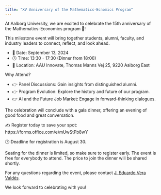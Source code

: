 ```yaml
---
title: "XV Anniversary of the Mathematics-Ecnomics Program"
---
```


At Aalborg University, we are excited to celebrate the 15th anniversary of the Mathematics-Economics program 🎉! 

This milestone event will bring together students, alumni, faculty, and industry leaders to connect, reflect, and look ahead.

- 📅 Date: September 13, 2024
- 🕒 Time: 13:30 - 17:30 (Dinner from 18:00)
- 📍 Location: AAU Innovate, Thomas Manns Vej 25, 9220 Aalborg East

Why Attend?

- 👉 Panel Discussions: Gain insights from distinguished alumni.
- 👉 Program Evolution: Explore the history and future of our program.
- 👉 AI and the Future Job Market: Engage in forward-thinking dialogues.

The celebration will conclude with a gala dinner, offering an evening of good food and great conversation.

✍ Register today to save your spot: https://forms.office.com/e/mUwStPb8wY

🕒 Deadline for registration is August 30.

Seating for the dinner is limited, so make sure to register early. The event is free for everybody to attend. The price to join the dinner will be shared shortly.

For any questions regarding the event, please contact [J. Eduardo Vera Valdés](mailto: eduardo@math.aau.dk).

We look forward to celebrating with you!

